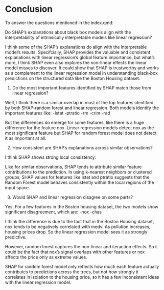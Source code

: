 # Conclusion

To answer the questions mentioned in the index.qmd:

Do SHAP's explanations about black box models align with the interpretability of 
intrinsically interpretable models like linear regression?

I think some of the SHAP's explanations do align with the interpretable model's 
results. 
Specifcially, SHAP provides the valuable and consistent explanations with 
linear regression's global feature importance, but what's more, I think
SHAP even also explores the non-linear effects the linear model misses to 
discover. It could show that SHAP is trustworthy and works as a complement 
to the linear regression model in understanding black-box predictions on the 
structured data like the Boston Housing dataset. 

1. Do the most important features identified by SHAP match those from linear 
regression?

Well, I think there is a similar overlap in most of the top features identified 
by both SHAP-random forest and linear regression. 
Both models identify the important features like: 
-lstat
-ptratio
-rm
-crim
-rad

But the differences do emerge for some features, like there is a huge
difference for the feature nox. Linear regression models detect nox as the 
most significant feature but SHAP for random forest model does not detect it as
important at all. 


2. How consistent are SHAP's explanations across similar observations?

I think SHAP shows strong local consistency: 

Like for similar observations, SHAP tends to attribute similar feature 
contributions to the prediction. In using k-nearest neighbors or clustered 
groups, SHAP values for features like lstat and ptratio suggests that the 
Random Forest model behaves consistently within the local regions of the 
input space. 


3. Would SHAP and linear regression disagree on some parts?

Yes. For a few features in the Boston housing dataset, the two models show 
significant disagreement, which are:
-nox 
-chas

I think the difference is due to the fact that in the Boston Housing dataset, 
nox tends to be negatively correlated with medv. As pollution increases, 
housing prices drop. So the linear regression model sees it as strongly
predictive. 

However, random forest captures the non-linear and iteraction effects. So
it could be the fact that nox's signal overlaps with other features or nox 
affects the price only as extreme values. 

SHAP for random forest model only reflects how much each feature actually 
contributes to predictions across the trees, but not how strongly it correlates
in isolation to the housing price, so it has a few inconsistent ideas with 
the linear regression model. 


